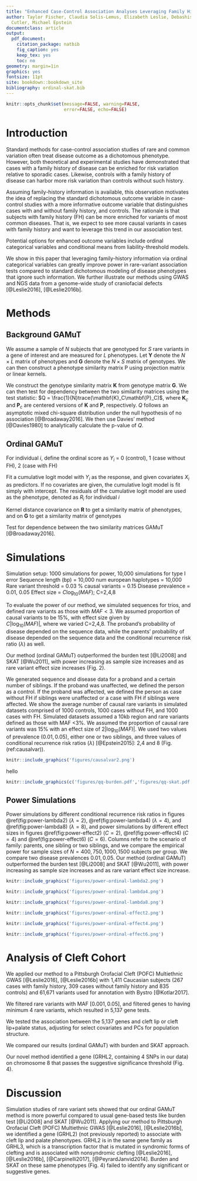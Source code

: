 ```yaml
---
title: "Enhanced Case-Control Association Analyses Leveraging Family History"
author: Taylor Fischer, Claudia Solis-Lemus, Elizabeth Leslie, Debashis Ghosh, David
  Cutler, Michael Epstein
documentclass: article
output:
  pdf_document:
    citation_package: natbib
    fig_caption: yes
    keep_tex: yes
    toc: no
geometry: margin=1in
graphics: yes
fontsize: 11pt
site: bookdown::bookdown_site
bibliography: ordinal-skat.bib
---
```


```r
knitr::opts_chunk$set(message=FALSE, warning=FALSE, 
                      error=FALSE, echo=FALSE)
```

# Introduction

Standard methods for case-control association studies of rare and common variation often treat disease outcome as a dichotomous phenotype. However, both theoretical and experimental studies have demonstrated that cases with a family history of disease can be enriched for risk variation relative to sporadic cases. Likewise, controls with a family history of disease can harbor more risk variation than controls without such history. 

Assuming family-history information is available, this observation motivates the idea of replacing the standard dichotomous outcome variable in case-control studies with a more informative outcome variable that distinguishes cases with and without family history, and controls. The rationale is that subjects with family history (FH) can be more enriched for variants of most common diseases. That is, we expect to see more causal variants in cases with family history and want to leverage this trend in our association test. 


Potential options for enhanced outcome variables include ordinal categorical variables and conditional means from liability-threshold models.

We show in this paper that leveraging family-history information via ordinal categorical variables can greatly improve power in rare-variant association tests compared to standard dichotomous modeling of disease phenotypes that ignore such information. We further illustrate our methods using GWAS and NGS data from a genome-wide study of craniofacial defects [@Leslie2016], [@Leslie2016b]. 


# Methods

## Background GAMuT

We assume a sample of $N$ subjects that are genotyped for $S$ rare variants in a gene of interest and are measured for $L$ phenotypes. Let $\mathbf{Y}$ denote the $N \times L$ matrix of phenotypes and $\mathbf{G}$ denote the $N \times S$ matrix of genotypes. We can then construct a phenotype similarity matrix P using projection matrix or linear kernels.

We construct the genotype similarity matrix $\mathbf{K}$ from genotype matrix $\mathbf{G}$. We can then test for dependency between the two similarity matrices using the test statistic: $Q = \frac{1}{N}trace(\mathbf{K}_C\mathbf{P}_C)$, where $\mathbf{K}_c$ and $\mathbf{P}_c$ are centered versions of $\mathbf{K}$ and $\mathbf{P}$, respectively. $Q$ follows an asymptotic mixed chi-square distribution under the null hypothesis of no association [@Broadaway2016]. We then use Davies’ method [@Davies1980] to analytically calculate the p-value of $Q$.

## Ordinal GAMuT

For individual $i$, define the ordinal score as $Y_i$ = $0$ (control), $1$ (case without FH), $2$ (case with FH)

Fit a cumulative logit model with $Y_i$ as the response, and given covariates $X_i$ as predictors. If no covariates are given, the cumulative logit model is fit simply with intercept. The residuals of the cumulative logit model are used as the phenotype, denoted as $R_i$ for individual $i$

Kernel distance covariance on $\mathbf{R}$ to get a similarity matrix of phenotypes, and on $\mathbf{G}$ to get a similarity matrix of genotypes

Test for dependence between the two similarity matrices GAMuT [@Broadaway2016].


# Simulations

Simulation setup:
1000 simulations for power, 10,000 simulations for type I error
Sequence length (bp) = 10,000
num european haplotypes = 10,000
Rare variant threshold = 0.03
% causal variants = 0.15
Disease prevalence = 0.01, 0.05
Effect size = $C \log_{10}(MAF)$; C=2,4,8

To evaluate the power of our method, we simulated sequences for trios, and defined rare variants as those with $MAF<3%$. We assumed proportion of causal variants to be 15%, with effect size given by  
$C|\log_{10}(MAF)|$, where we varied C=2,4,8. The proband’s probability of disease depended on the sequence data, while the parents’ probability of disease depended on the sequence data and the conditional recurrence risk ratio ($\lambda$) as well.

Our method (ordinal GAMuT) outperformed the burden test [@Li2008] and SKAT [@Wu2011], with power increasing as sample size increases and as rare variant effect size increases (Fig. 2).


We generated sequence and disease data for a proband and a certain number of siblings. If the proband was unaffected, we defined the person as a control. If the proband was affected, we defined the person as case without FH if siblings were unaffected or a case with FH if siblings were affected. We show the average number of causal rare variants in simulated datasets comprised of 1000 controls, 1000 cases without FH, and 1000 cases with FH. Simulated datasets assumed a 10kb region and rare variants defined as those with MAF <3%. We assumed the proportion of causal rare variants was 15% with an effect size of $2|\log_{10}(MAF)|$. We used two values of prevalence $(0.01, 0.05)$, either one or two siblings, and three values of conditional recurrence risk ratios ($\lambda$) [@Epstein2015]: 2,4 and 8 (Fig. (ref:causalvar)).


```r
knitr::include_graphics('figures/causalvar2.png')
```

hello


```r
knitr::include_graphics(c('figures/qq-burden.pdf','figures/qq-skat.pdf','figures/qq-gamut.pdf'))
```



## Power Simulations

Power simulations by different conditional recurrence risk ratios in figures \@ref(fig:power-lambda2) ($\lambda=2$), \@ref(fig:power-lambda4) ($\lambda=4$), and \@ref(fig:power-lambda8) ($\lambda=8$), and power simulations by different effect sizes in figures \@ref(fig:power-effect2) ($C=2$), \@ref(fig:power-effect4) ($C=4$) and \@ref(fig:power-effect6) ($C=6$). Columns refer to the scenario of family: parents, one sibling or two siblings, and we compare the empirical power for sample sizes of $N=400,750,1000,1500$ subjects per group. We compare two disease prevalences $0.01,0.05$. Our method (ordinal GAMuT) outperformed the burden test [@Li2008] and SKAT [@Wu2011], with power increasing as sample size increases and as rare variant effect size increase.


```r
knitr::include_graphics('figures/power-ordinal-lambda2.png')
```




```r
knitr::include_graphics('figures/power-ordinal-lambda4.png')
```




```r
knitr::include_graphics('figures/power-ordinal-lambda8.png')
```




```r
knitr::include_graphics('figures/power-ordinal-effect2.png')
```




```r
knitr::include_graphics('figures/power-ordinal-effect4.png')
```





```r
knitr::include_graphics('figures/power-ordinal-effect6.png')
```


# Analysis of Cleft Cohort

We applied our method to a Pittsburgh Orofacial Cleft (POFC) Multiethnic GWAS [@Leslie2016], [@Leslie2016b] with 1,411 Caucasian subjects (267 cases with family history, 309 cases without family history and 835 controls) and 61,671 variants used for annotation with Bystro [@Kotlar2017]. 

We filtered rare variants with MAF $[0.001,0.05]$, and filtered genes to having minimum 4 rare variants, which resulted in 5,137 gene tests. 

We tested the association between the 5,137 genes and cleft lip or cleft lip+palate status, adjusting for select covariates and PCs for population structure. 

We compared our results (ordinal GAMuT) with burden and SKAT approach. 

Our novel method identified a gene (GRHL2, containing 4 SNPs in our data) on chromosome 8 that passes the suggestive significance threshold (Fig. 4).


# Discussion

Simulation studies of rare variant sets showed that our ordinal GAMuT method is more powerful compared to usual gene-based tests like burden test [@Li2008] and SKAT [@Wu2011]. 
Applying our method to Pittsburgh Orofacial Cleft (POFC) Multiethnic GWAS [@Leslie2016], [@Leslie2016b], we identified a gene (GRHL2) (not previously reported) to associate with cleft lip and palate phenotypes. 
GRHL2 is in the same gene family as GRHL3, which is a transcription factor that is mutated in syndromic forms of clefting and is associated with nonsyndromic clefting [@Leslie2016], [@Leslie2016b], [@Carpinelli2017], [@PeyrardJanvid2014].
Burden and SKAT on these same phenotypes (Fig. 4) failed to identify any significant or suggestive genes.

\begin{footnotesize}
\noindent \textbf{Acknowledgements} Samples provided by Kaare Christensen (University of Southern Denmark), Frederic W.B. Deleyiannis (University of Colorado School of Medicine, Denver), Jacqueline T. Hecht (McGovern Medical School and School of Dentistry UT Health at Houston), George L. Wehby (University of Iowa), Seth M. Weinberg (University of Pittsburgh), Jeffrey C. Murray (University of Iowa) and Mary L. Marazita (University of Pittsburgh).
This work was supported by NIH grants GM117946 [MP,DG], HG007508 [MP], R00-DE025060 [EJL], X01-HG007485 [MLM], R01-DE016148 [MLM, SMW], U01-DE024425 [MLM], R37-DE008559 [JCM, MLM], R21-DE016930 [MLM], R01-DE012472 [MLM], R01-DE011931 [JTH], R01-DE011948 [KC], U01-DD000295 [GLW]; NIH contract to the Johns Hopkins Center for Inherited Disease Research: HHSN268201200008I.
\end{footnotesize}


